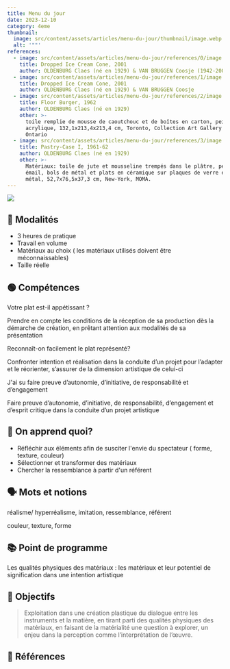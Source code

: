 ```yaml
---
title: Menu du jour
date: 2023-12-10
category: 4eme
thumbnail:
  image: src/content/assets/articles/menu-du-jour/thumbnail/image.webp
  alt: '""'
references:
  - image: src/content/assets/articles/menu-du-jour/references/0/image.webp
    title: Dropped Ice Cream Cone, 2001
    author: OLDENBURG Claes (né en 1929) & VAN BRUGGEN Coosje (1942-2009)
  - image: src/content/assets/articles/menu-du-jour/references/1/image.webp
    title: Dropped Ice Cream Cone, 2001
    author: OLDENBURG Claes (né en 1929) & VAN BRUGGEN Coosje
  - image: src/content/assets/articles/menu-du-jour/references/2/image.webp
    title: Floor Burger, 1962
    author: OLDENBURG Claes (né en 1929)
    other: >-
      toile remplie de mousse de caoutchouc et de boîtes en carton, peinture
      acrylique, 132,1x213,4x213,4 cm, Toronto, Collection Art Gallery of
      Ontario
  - image: src/content/assets/articles/menu-du-jour/references/3/image.webp
    title: Pastry-Case I, 1961-62
    author: OLDENBURG Claes (né en 1929)
    other: >-
      Matériaux: toile de jute et mousseline trempés dans le plâtre, peinture
      émail, bols de métal et plats en céramique sur plaques de verre et de
      métal, 52,7x76,5x37,3 cm, New-York, MOMA.
---
```

![](src/content/assets/articles/menu-du-jour/menu-du-jour.webp)

## 📝 Modalités

* 3 heures de pratique
* Travail en volume
* Matériaux au choix ( les matériaux utilisés doivent être méconnaissables)
* Taille réelle

## 🟢 Compétences

Votre plat est-il appétissant ?

Prendre en compte les conditions de la réception de sa production dès la démarche de création, en prêtant attention aux modalités de sa présentation

Reconnaît-on facilement le plat représenté?

Confronter intention et réalisation dans la conduite d’un projet pour l’adapter et le réorienter, s’assurer de la dimension artistique de celui-ci

J'ai su faire preuve d’autonomie, d’initiative, de responsabilité et d’engagement

Faire preuve d’autonomie, d’initiative, de responsabilité, d’engagement et d’esprit critique dans la conduite d’un projet artistique

## 🧐 On apprend quoi?

* Réfléchir aux éléments afin de susciter l'envie du spectateur ( forme, texture, couleur)
* Sélectionner et transformer des matériaux
* Chercher la ressemblance à partir d'un référent

## 🗣 Mots et notions

réalisme/ hyperréalisme, imitation, ressemblance, référent

couleur, texture, forme

## 📚 Point de programme

Les qualités physiques des matériaux : les matériaux et leur potentiel de signification dans une intention artistique

## 🏁 Objectifs

> Exploitation dans une création plastique du dialogue entre les instruments et la matière, en tirant parti des qualités physiques des matériaux, en faisant de la matérialité une question à explorer, un enjeu dans la perception comme l’interprétation de l’œuvre.

## 👀 Références
